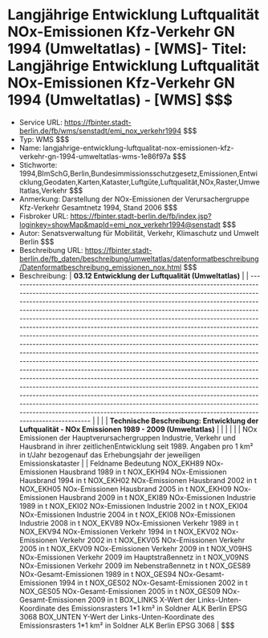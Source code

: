 # Langjährige Entwicklung Luftqualität NOx-Emissionen Kfz-Verkehr GN 1994 (Umweltatlas) - [WMS]- Titel: Langjährige Entwicklung Luftqualität NOx-Emissionen Kfz-Verkehr GN 1994 (Umweltatlas) - [WMS] $$$
- Service URL: https://fbinter.stadt-berlin.de/fb/wms/senstadt/emi_nox_verkehr1994 $$$
- Typ: WMS $$$
- Name: langjahrige-entwicklung-luftqualitat-nox-emissionen-kfz-verkehr-gn-1994-umweltatlas-wms-1e86f97a $$$
- Stichworte: 1994,BImSchG,Berlin,Bundesimmissionsschutzgesetz,Emissionen,Entwicklung,Geodaten,Karten,Kataster,Luftgüte,Luftqualität,NOx,Raster,Umweltatlas,Verkehr $$$
- Anmerkung: Darstellung der NOx-Emissionen der Verursachergruppe Kfz-Verkehr Gesamtnetz 1994, Stand 2006 $$$
- Fisbroker URL: https://fbinter.stadt-berlin.de/fb/index.jsp?loginkey=showMap&mapId=emi_nox_verkehr1994@senstadt $$$
- Autor: Senatsverwaltung für Mobilität, Verkehr, Klimaschutz und Umwelt Berlin $$$
- Beschreibung URL: https://fbinter.stadt-berlin.de/fb_daten/beschreibung/umweltatlas/datenformatbeschreibung/Datenformatbeschreibung_emissionen_nox.html $$$
- Beschreibung: | **03.12 Entwicklung der Luftqualität (Umweltatlas)**                                                                                                                                                                                                                                                                                                                                                                                                                                                                                                                                                                                                                                                                                                                                                                                                                                                                                                                                                                                                                                                                                                                                                                                                      |
| --------------------------------------------------------------------------------------------------------------------------------------------------------------------------------------------------------------------------------------------------------------------------------------------------------------------------------------------------------------------------------------------------------------------------------------------------------------------------------------------------------------------------------------------------------------------------------------------------------------------------------------------------------------------------------------------------------------------------------------------------------------------------------------------------------------------------------------------------------------------------------------------------------------------------------------------------------------------------------------------------------------------------------------------------------------------------------------------------------------------------------------------------------------------------------------------------------------------------------------------------------- |
|                                                                                                                                                                                                                                                                                                                                                                                                                                                                                                                                                                                                                                                                                                                                                                                                                                                                                                                                                                                                                                                                                                                                                                                                                                                           |
| **Technische Beschreibung: Entwicklung der Luftqualität - NOx Emissionen 1989 - 2009 (Umweltatlas)**                                                                                                                                                                                                                                                                                                                                                                                                                                                                                                                                                                                                                                                                                                                                                                                                                                                                                                                                                                                                                                                                                                                                                      |
|                                                                                                                                                                                                                                                                                                                                                                                                                                                                                                                                                                                                                                                                                                                                                                                                                                                                                                                                                                                                                                                                                                                                                                                                                                                           |
|                                                                                                                                                                                                                                                                                                                                                                                                                                                                                                                                                                                                                                                                                                                                                                                                                                                                                                                                                                                                                                                                                                                                                                                                                                                           |
| NOx Emissionen der Hauptverursachergruppen Industrie, Verkehr und Hausbrand in ihrer zeitlichenEntwicklung seit 1989\. Angaben pro 1 km² in t/Jahr bezogenauf das Erhebungsjahr der jeweiligen Emissionskataster                                                                                                                                                                                                                                                                                                                                                                                                                                                                                                                                                                                                                                                                                                                                                                                                                                                                                                                                                                                                                                          |
| Feldname Bedeutung NOX\_EKH89 NOx-Emissionen Hausbrand 1989 in t NOX\_EKH94 NOx-Emissionen Hausbrand 1994 in t NOX\_EKH02 NOx-Emissionen Hausbrand 2002 in t NOX\_EKH05 NOx-Emissionen Hausbrand 2005 in t NOX\_EKH09 NOx-Emissionen Hausbrand 2009 in t NOX\_EKI89 NOx-Emissionen Industrie 1989 in t NOX\_EKI02 NOx-Emissionen Industrie 2002 in t NOX\_EKI04 NOx-Emissionen Industrie 2004 in t NOX\_EKI08 NOx-Emissionen Industrie 2008 in t NOX\_EKV89 NOx-Emissionen Verkehr 1989 in t NOX\_EKV94 NOx-Emissionen Verkehr 1994 in t NOX\_EKV02 NOx-Emissionen Verkehr 2002 in t NOX\_EKV05 NOx-Emissionen Verkehr 2005 in t NOX\_EKV09 NOx-Emissionen Verkehr 2009 in t NOX\_V09HS NOx-Emissionen Verkehr 2009 im Hauptstraßennetz in t NOX\_V09NS NOx-Emissionen Verkehr 2009 im Nebenstraßennetz in t NOX\_GES89 NOx-Gesamt-Emissionen 1989 in t NOX\_GES94 NOx-Gesamt-Emissionen 1994 in t NOX\_GES02 NOx-Gesamt-Emissionen 2002 in t NOX\_GES05 NOx-Gesamt-Emissionen 2005 in t NOX\_GES09 NOx-Gesamt-Emissionen 2009 in t BOX\_LINKS X-Wert der Links-Unten-Koordinate des Emissionsrasters 1\*1 km² in Soldner ALK Berlin EPSG 3068 BOX\_UNTEN Y-Wert der Links-Unten-Koordinate des Emissionsrasters 1\*1 km² in Soldner ALK Berlin EPSG 3068 | $$$
